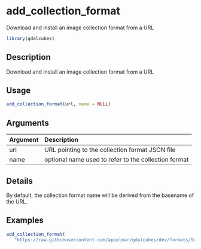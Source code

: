 # add_collection_format

Download and install an image collection format from a URL



```r
library(gdalcubes)
```

## Description

Download and install an image collection format from a URL


## Usage


```r
add_collection_format(url, name = NULL)

```


## Arguments

| Argument    | Description                       |
|:------------|:----------------------------------|
| url | URL pointing to the collection format JSON file |
| name | optional name used to refer to the collection format |


## Details

By default, the collection format name will be derived from the basename of the URL.


## Examples


```r
add_collection_format(
   "https://raw.githubusercontent.com/appelmar/gdalcubes/dev/formats/Sentinel1_IW_GRD.json")
```


